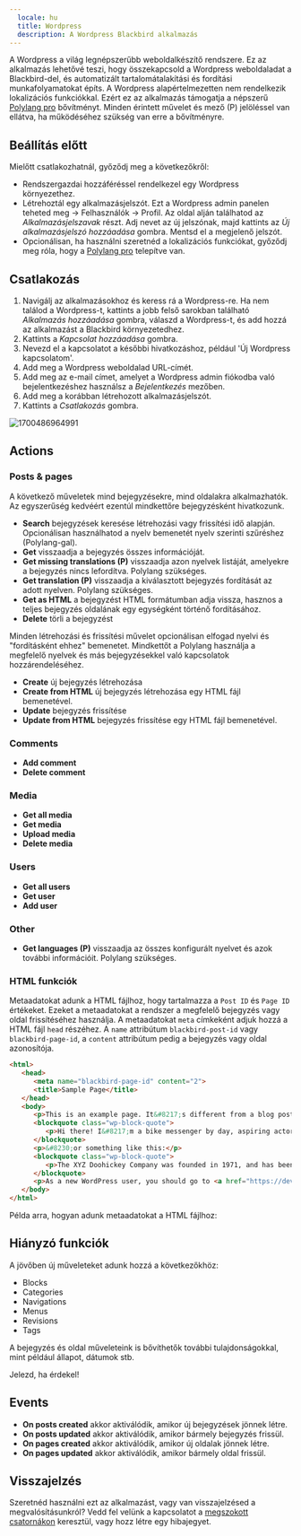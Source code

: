 ```yaml
---
  locale: hu
  title: Wordpress
  description: A Wordpress Blackbird alkalmazás
---
```


<LinkCard title="Megtekintés a Github-on" target="_blank" href="https://github.com/bb-io/Wordpress" icon="github" />

A Wordpress a világ legnépszerűbb weboldalkészítő rendszere. Ez az alkalmazás lehetővé teszi, hogy összekapcsold a Wordpress weboldaladat a Blackbird-del, és automatizált tartalomátalakítási és fordítási munkafolyamatokat építs. A Wordpress alapértelmezetten nem rendelkezik lokalizációs funkciókkal. Ezért ez az alkalmazás támogatja a népszerű [Polylang pro](https://polylang.pro/downloads/polylang-pro/) bővítményt. Minden érintett művelet és mező (P) jelöléssel van ellátva, ha működéséhez szükség van erre a bővítményre.

## Beállítás előtt

Mielőtt csatlakozhatnál, győződj meg a következőkről:

- Rendszergazdai hozzáféréssel rendelkezel egy Wordpress környezethez.
- Létrehoztál egy alkalmazásjelszót. Ezt a Wordpress admin panelen teheted meg -> Felhasználók -> Profil. Az oldal alján találhatod az _Alkalmazásjelszavak_ részt. Adj nevet az új jelszónak, majd kattints az _Új alkalmazásjelszó hozzáadása_ gombra. Mentsd el a megjelenő jelszót.
- Opcionálisan, ha használni szeretnéd a lokalizációs funkciókat, győződj meg róla, hogy a [Polylang pro](https://polylang.pro/downloads/polylang-pro/) telepítve van.

## Csatlakozás

1. Navigálj az alkalmazásokhoz és keress rá a Wordpress-re. Ha nem találod a Wordpress-t, kattints a jobb felső sarokban található _Alkalmazás hozzáadása_ gombra, válaszd a Wordpress-t, és add hozzá az alkalmazást a Blackbird környezetedhez.
2. Kattints a _Kapcsolat hozzáadása_ gombra.
3. Nevezd el a kapcsolatot a későbbi hivatkozáshoz, például 'Új Wordpress kapcsolatom'.
4. Add meg a Wordpress weboldalad URL-címét.
5. Add meg az e-mail címet, amelyet a Wordpress admin fiókodba való bejelentkezéshez használsz a _Bejelentkezés_ mezőben.
6. Add meg a korábban létrehozott alkalmazásjelszót.
7. Kattints a _Csatlakozás_ gombra.

![1700486964991](https://raw.githubusercontent.com/bb-io/Wordpress/main/image/README/1700486964991.png)

## Actions

### Posts & pages

A következő műveletek mind bejegyzésekre, mind oldalakra alkalmazhatók. Az egyszerűség kedvéért ezentúl mindkettőre bejegyzésként hivatkozunk.

- **Search** bejegyzések keresése létrehozási vagy frissítési idő alapján. Opcionálisan használhatod a nyelv bemenetét nyelv szerinti szűréshez (Polylang-gal).
- **Get** visszaadja a bejegyzés összes információját.
- **Get missing translations (P)** visszaadja azon nyelvek listáját, amelyekre a bejegyzés nincs lefordítva. Polylang szükséges.
- **Get translation (P)** visszaadja a kiválasztott bejegyzés fordítását az adott nyelven. Polylang szükséges.
- **Get as HTML** a bejegyzést HTML formátumban adja vissza, hasznos a teljes bejegyzés oldalának egy egységként történő fordításához.
- **Delete** törli a bejegyzést

Minden létrehozási és frissítési művelet opcionálisan elfogad nyelvi és "fordításként ehhez" bemenetet. Mindkettőt a Polylang használja a megfelelő nyelvek és más bejegyzésekkel való kapcsolatok hozzárendeléséhez.

- **Create** új bejegyzés létrehozása
- **Create from HTML** új bejegyzés létrehozása egy HTML fájl bemenetével.
- **Update** bejegyzés frissítése
- **Update from HTML** bejegyzés frissítése egy HTML fájl bemenetével.

### Comments

- **Add comment**
- **Delete comment**

### Media

- **Get all media**
- **Get media**
- **Upload media**
- **Delete media**

### Users

- **Get all users**
- **Get user**
- **Add user**

### Other

- **Get languages (P)** visszaadja az összes konfigurált nyelvet és azok további információit. Polylang szükséges.

### HTML funkciók

Metaadatokat adunk a HTML fájlhoz, hogy tartalmazza a `Post ID` és `Page ID` értékeket. Ezeket a metaadatokat a rendszer a megfelelő bejegyzés vagy oldal frissítéséhez használja. A metaadatokat `meta` címkeként adjuk hozzá a HTML fájl `head` részéhez. A `name` attribútum `blackbird-post-id` vagy `blackbird-page-id`, a `content` attribútum pedig a bejegyzés vagy oldal azonosítója.

```html
<html>
   <head>
      <meta name="blackbird-page-id" content="2">
      <title>Sample Page</title>
   </head>
   <body>
      <p>This is an example page. It&#8217;s different from a blog post because it will stay in one place and will show up in your site navigation (in most themes). Most people start with an About page that introduces them to potential site visitors. It might say something like this:</p>
      <blockquote class="wp-block-quote">
         <p>Hi there! I&#8217;m a bike messenger by day, aspiring actor by night, and this is my website. I live in Los Angeles, have a great dog named Jack, and I like pi&#241;a coladas. (And gettin&#8217; caught in the rain.)</p>
      </blockquote>
      <p>&#8230;or something like this:</p>
      <blockquote class="wp-block-quote">
         <p>The XYZ Doohickey Company was founded in 1971, and has been providing quality doohickeys to the public ever since. Located in Gotham City, XYZ employs over 2,000 people and does all kinds of awesome things for the Gotham community.</p>
      </blockquote>
      <p>As a new WordPress user, you should go to <a href="https://dev-blackbird-test.pantheonsite.io/wp-admin/">your dashboard</a> to delete this page and create new pages for your content. Have fun!</p>
   </body>
</html>
```

Példa arra, hogyan adunk metaadatokat a HTML fájlhoz:
## Hiányzó funkciók

A jövőben új műveleteket adunk hozzá a következőkhöz:

- Blocks
- Categories
- Navigations
- Menus
- Revisions
- Tags

A bejegyzés és oldal műveleteink is bővíthetők további tulajdonságokkal, mint például állapot, dátumok stb.

Jelezd, ha érdekel!

## Events

- **On posts created** akkor aktiválódik, amikor új bejegyzések jönnek létre.
- **On posts updated** akkor aktiválódik, amikor bármely bejegyzés frissül.
- **On pages created** akkor aktiválódik, amikor új oldalak jönnek létre.
- **On pages updated** akkor aktiválódik, amikor bármely oldal frissül.

## Visszajelzés

Szeretnéd használni ezt az alkalmazást, vagy van visszajelzésed a megvalósításunkról? Vedd fel velünk a kapcsolatot a [megszokott csatornákon](https://www.blackbird.io/) keresztül, vagy hozz létre egy hibajegyet.